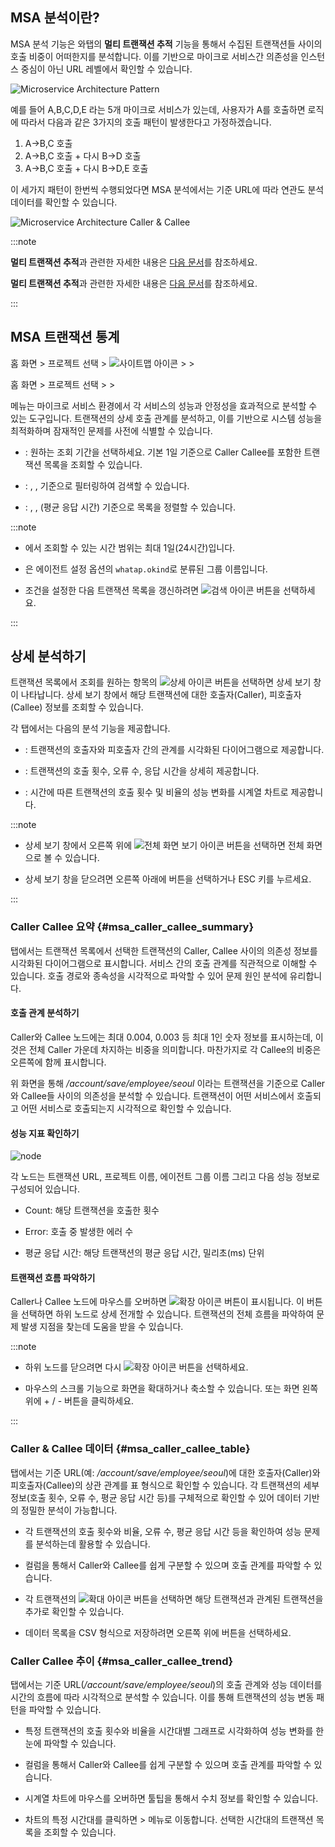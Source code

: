 ## MSA 분석이란?

MSA 분석 기능은 와탭의 **멀티 트랜잭션 추적** 기능을 통해서 수집된 트랜잭션들 사이의 호출 비중이 어떠한지를 분석합니다. 이를 기반으로 마이크로 서비스간 의존성을 인스턴스 중심이 아닌 URL 레벨에서 확인할 수 있습니다.

![Microservice Architecture Pattern](https://img.whatap.io/media/images/whatap_application_analysis_msa_pattern.png)

예를 들어 A,B,C,D,E 라는 5개 마이크로 서비스가 있는데, 사용자가 A를 호출하면 로직에 따라서 다음과 같은 3가지의 호출 패턴이 발생한다고 가정하겠습니다. 

1. A→B,C 호출
1. A→B,C 호출 + 다시 B→D 호출
1. A→B,C 호출 + 다시 B→D,E 호출 

이 세가지 패턴이 한번씩 수행되었다면 MSA 분석에서는 기준 URL에 따라 연관도 분석 데이터를 확인할 수 있습니다.

![Microservice Architecture Caller & Callee](https://img.whatap.io/media/images/whatap_application_analysis_msa_caller_callee.png)

:::note

<InDoc product="kubernetes">

**멀티 트랜잭션 추적**과 관련한 자세한 내용은 [다음 문서](../java/trs-multi-trace)를 참조하세요.

</InDoc>

<Xclude product="kubernetes">

**멀티 트랜잭션 추적**과 관련한 자세한 내용은 [다음 문서](trs-multi-trace)를 참조하세요.

</Xclude>

:::

## MSA 트랜잭션 통계

<Xclude product="kubernetes">

홈 화면 &gt; 프로젝트 선택 &gt; ![사이트맵 아이콘](/img/ic-sitemap.svg) <Cmdname sid="sitemap" className="uitext" /> &gt; <Cmdname sid="side_analysis" className="uitext" /> &gt; <Cmdname sid="side_msa" className="uitext" />

</Xclude>

<InDoc product="kubernetes">

홈 화면 &gt; 프로젝트 선택 &gt; <Cmdname sid="side_analysis" className="uitext" /> &gt; <Cmdname sid="side_msa" className="uitext" />

</InDoc>

<Cmdname sid="side_msa" className="uitext" /> 메뉴는 마이크로 서비스 환경에서 각 서비스의 성능과 안정성을 효과적으로 분석할 수 있는 도구입니다. 트랜잭션의 상세 호출 관계를 분석하고, 이를 기반으로 시스템 성능을 최적화하며 잠재적인 문제를 사전에 식별할 수 있습니다.

<InDoc product="kubernetes"><ImgLang img='whatap_application_analysis_msa_2.png' desc='MSA 분석' /></InDoc>

<Xclude product="kubernetes"><ImgLang img="apm-analysis-msa-list.png" desc="MSA분석" /></Xclude>

* <Cmdname sid="time_selector" className="uitext" />: 원하는 조회 기간을 선택하세요. 기본 1일 기준으로 Caller Callee를 포함한 트랜잭션 목록을 조회할 수 있습니다.

* <Cmdname sid="filter" className="uitext" />: <Cmdname sid="TTL06356" className="uitext" />, <Cmdname sid="spec" className="uitext" />, <Cmdname sid="TTL06918" className="uitext" /> 기준으로 필터링하여 검색할 수 있습니다.

* <Cmdname sid="order_by" className="uitext" />: <Cmdname sid="count" className="uitext" />, <Cmdname sid="error" className="uitext" />, <Cmdname sid="timeAvg" className="uitext" />(평균 응답 시간) 기준으로 목록을 정렬할 수 있습니다.

:::note

* <Cmdname sid="time_selector" className="uitext" />에서 조회할 수 있는 시간 범위는 최대 1일(24시간)입니다.

* <Cmdname sid="TTL06356" className="uitext" />은 에이전트 설정 옵션의 `whatap.okind`로 분류된 그룹 이름입니다.

* 조건을 설정한 다음 트랜잭션 목록을 갱신하려면 ![검색 아이콘](/img/ico-btn-search.png) 버튼을 선택하세요.

:::

## 상세 분석하기

트랜잭션 목록에서 조회를 원하는 항목의 ![상세 아이콘](/img/ic-pageview.svg) 버튼을 선택하면 상세 보기 창이 나타납니다. 상세 보기 창에서 해당 트랜잭션에 대한 호출자(Caller), 피호출자(Callee) 정보를 조회할 수 있습니다. 

<InDoc product="kubernetes"><ImgLang img="k8s-analysis-msa-detail.png" desc="MSA 분석" /></InDoc>

<Xclude product="kubernetes"><ImgLang img="apm-analysis-msa-detail.png" desc="MSA 분석" /></Xclude>

각 탭에서는 다음의 분석 기능을 제공합니다.

* <Cmdname sid="msa_caller_callee_summary" className="uitext" />: 트랜잭션의 호출자와 피호출자 간의 관계를 시각화된 다이어그램으로 제공합니다.

* <Cmdname sid="msa_caller_callee_table" className="uitext" />: 트랜잭션의 호출 횟수, 오류 수, 응답 시간을 상세히 제공합니다.

* <Cmdname sid="msa_caller_callee_trend" className="uitext" />: 시간에 따른 트랜잭션의 호출 횟수 및 비율의 성능 변화를 시계열 차트로 제공합니다.

:::note

* 상세 보기 창에서 오른쪽 위에 ![전체 화면 보기 아이콘](/img/ico-detail-mode.svg) 버튼을 선택하면 전체 화면으로 볼 수 있습니다.

* 상세 보기 창을 닫으려면 오른쪽 아래에 <Cmdname sid="confirm" className="uitext" /> 버튼을 선택하거나 ESC 키를 누르세요.

:::

### Caller Callee 요약 {#msa_caller_callee_summary}

<Cmdname sid="msa_caller_callee_summary" className="uitext" /> 탭에서는 트랜잭션 목록에서 선택한 트랜잭션의 Caller, Callee 사이의 의존성 정보를 시각화된 다이어그램으로 표시합니다. 서비스 간의 호출 관계를 직관적으로 이해할 수 있습니다. 호출 경로와 종속성을 시각적으로 파악할 수 있어 문제 원인 분석에 유리합니다.

#### 호출 관계 분석하기

<InDoc product="kubernetes"><ImgLang img='whatap_application_analysis_msa_3.png' desc='Caller Callee 요약' /></InDoc>

<Xclude product="kubernetes"><ImgLang img='apm-analysis-msa-caller-callee-summary.png' desc='Caller Callee 요약' /></Xclude>

Caller와 Callee 노드에는 최대 0.004, 0.003 등 최대 1인 숫자 정보를 표시하는데, 이것은 전체 Caller 가운데 차지하는 비중을 의미합니다. 마찬가지로 각 Callee의 비중은 오른쪽에 함께 표시합니다. 

위 화면을 통해 */account/save/employee/seoul* 이라는 트랜잭션을 기준으로 Caller와 Callee들 사이의 의존성을 분석할 수 있습니다. 트랜잭션이 어떤 서비스에서 호출되고 어떤 서비스로 호출되는지 시각적으로 확인할 수 있습니다.

#### 성능 지표 확인하기

![node](/img/apm-analysis-msa-caller-callee-node.png)

각 노드는 트랜잭션 URL, 프로젝트 이름, 에이전트 그룹 이름 그리고 다음 성능 정보로 구성되어 있습니다.

* <UI>Count</UI>: 해당 트랜잭션을 호출한 횟수

* <UI>Error</UI>: 호출 중 발생한 에러 수

* 평균 응답 시간: 해당 트랜잭션의 평균 응답 시간, 밀리초(ms) 단위

#### 트랜잭션 흐름 파악하기

Caller나 Callee 노드에 마우스를 오버하면 ![확장 아이콘](/img/right-arrow.svg) 버튼이 표시됩니다. 이 버튼을 선택하면 하위 노드로 상세 전개할 수 있습니다. 트랜잭션의 전체 흐름을 파악하여 문제 발생 지점을 찾는데 도움을 받을 수 있습니다.

<InDoc product="kubernetes"><ImgLang img='whatap_application_analysis_msa_4.png' desc='Caller Callee 하위 노드 상세 전개' /></InDoc>

<Xclude product="kubernetes"><ImgLang img='apm-analysis-msa-caller-callee-summary-extend.png' desc='Caller Callee 요약' /></Xclude>

:::note

* 하위 노드를 닫으려면 다시 ![확장 아이콘](/img/right-arrow.svg) 버튼을 선택하세요.

* 마우스의 스크롤 기능으로 화면을 확대하거나 축소할 수 있습니다. 또는 화면 왼쪽 위에 + / - 버튼을 클릭하세요.

:::


### Caller & Callee 데이터 {#msa_caller_callee_table}

<Cmdname sid="msa_caller_callee_table" className="uitext" /> 탭에서는 기준 URL(예: */account/save/employee/seoul*)에 대한 호출자(Caller)와 피호출자(Callee)의 상관 관계를 표 형식으로 확인할 수 있습니다. 각 트랜잭션의 세부 정보(호출 횟수, 오류 수, 평균 응답 시간 등)를 구체적으로 확인할 수 있어 데이터 기반의 정밀한 분석이 가능합니다.

<InDoc product="kubernetes"><ImgLang img='whatap_application_analysis_msa_5.png' desc='Caller와 Callee들의 상관관계' /></InDoc>

<Xclude product="kubernetes"><ImgLang img='apm-analysis-msa-caller-callee-data.png' desc='Caller Callee 요약' /></Xclude>

* 각 트랜잭션의 호출 횟수와 비율, 오류 수, 평균 응답 시간 등을 확인하여 성능 문제를 분석하는데 활용할 수 있습니다.

* <Cmdname sid="type" className="uitext" /> 컬럼을 통해서 Caller와 Callee를 쉽게 구분할 수 있으며 호출 관계를 파악할 수 있습니다.

* 각 트랜잭션의 ![확대 아이콘](/img/ic-caret-right.svg) 버튼을 선택하면 해당 트랜잭션과 관계된 트랜잭션을 추가로 확인할 수 있습니다. 

* 데이터 목록을 CSV 형식으로 저장하려면 오른쪽 위에 <Cmdname sid="download_csv" className="uitext" /> 버튼을 선택하세요.


### Caller Callee 추이 {#msa_caller_callee_trend}

<Cmdname sid="msa_caller_callee_trend" className="uitext" /> 탭에서는 기준 URL(*/account/save/employee/seoul*)의 호출 관계와 성능 데이터를 시간의 흐름에 따라 시각적으로 분석할 수 있습니다. 이를 통해 트랜잭션의 성능 변동 패턴을 파악할 수 있습니다.

<InDoc product="kubernetes"><ImgLang img='whatap_application_analysis_msa_6.png' desc='Caller Callee 추이' /></InDoc>

<Xclude product="kubernetes"><ImgLang img='apm-analysis-msa-caller-callee-trend.png' desc='Caller Callee 요약' /></Xclude>

* 특정 트랜잭션의 호출 횟수와 비율을 시간대별 그래프로 시각화하여 성능 변화를 한눈에 파악할 수 있습니다.

* <Cmdname sid="type" className="uitext" /> 컬럼을 통해서 Caller와 Callee를 쉽게 구분할 수 있으며 호출 관계를 파악할 수 있습니다.

* 시계열 차트에 마우스를 오버하면 툴팁을 통해서 수치 정보를 확인할 수 있습니다. 

* 차트의 특정 시간대를 클릭하면 <Cmdname sid="side_analysis" className="uitext" /> &gt; <Cmdname sid="side_txSearch" className="uitext" /> 메뉴로 이동합니다. 선택한 시간대의 트랜잭션 목록을 조회할 수 있습니다.